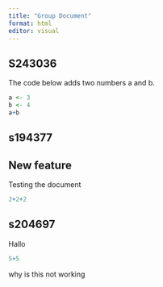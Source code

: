 ```yaml
---
title: "Group Document"
format: html
editor: visual
---
```


## S243036

The code below adds two numbers a and b.

```r
a <- 3
b <- 4
a+b
```

## s194377

## New feature

Testing the document

```r
2+2+2
```

## s204697

Hallo

```r
5+5
```

why is this not working
